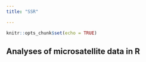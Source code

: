 ```yaml
---
title: "SSR"

---
```


```r
knitr::opts_chunk$set(echo = TRUE)
```

## Analyses of microsatellite data in R